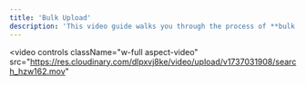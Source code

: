 ```yaml
---
title: 'Bulk Upload'
description: 'This video guide walks you through the process of **bulk uploading suspicious activity** data into the system. It covers key steps, such as preparing your data, using the upload tool. Follow along to efficiently upload large volumes of data while ensuring accuracy and compliance.'
---
```


<video
  controls
  className="w-full aspect-video"
  src="https://res.cloudinary.com/dlpxvj8ke/video/upload/v1737031908/search_hzw162.mov"
></video>